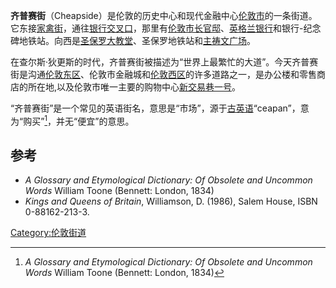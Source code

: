 {{double image|right|Cheapside 1909.jpg|205|Cheapside.jpg|190|齐普赛街在1909年（左）和2005年（右）。背景是[[圣玛莉里波教堂|圣玛莉里波教堂]].}}
'''齐普赛街'''（Cheapside）是伦敦的历史中心和现代金融中心[[伦敦市|伦敦市]]的一条街道。它东接[[家禽街_(伦敦)|家禽街]]，通往[[银行交叉口|银行交叉口]]，那里有[[伦敦市长官邸|伦敦市长官邸]]、[[英格兰银行|英格兰银行]]和银行-纪念碑地铁站。向西是[[圣保罗大教堂|圣保罗大教堂]]、圣保罗地铁站和[[主祷文广场|主祷文广场]]。

在查尔斯·狄更斯的时代，齐普赛街被描述为“世界上最繁忙的大道”。今天齐普赛街是沟通[[伦敦东区|伦敦东区]]、伦敦市金融城和[[伦敦西区|伦敦西区]]的许多道路之一，是办公楼和零售商店的所在地,以及伦敦市唯一主要的购物中心[[新交易巷一号|新交易巷一号]]。

“齐普赛街”是一个常见的英语街名，意思是“市场”，源于[[古英语|古英语]]“ceapan”，意为“购买”<ref>''A Glossary and Etymological Dictionary: Of Obsolete and Uncommon Words'' William Toone (Bennett: London, 1834)</ref>，并无“便宜”的意思。

==参考==
* ''A Glossary and Etymological Dictionary: Of Obsolete and Uncommon Words'' William Toone (Bennett: London, 1834)
* ''Kings and Queens of Britain'', Williamson, D. (1986), Salem House, ISBN 0-88162-213-3.
{{Reflist}}
{{coord|51.5141|-0.0937|dim:400_region:GB|display=title}}
[[Category:伦敦街道|Category:伦敦街道]]